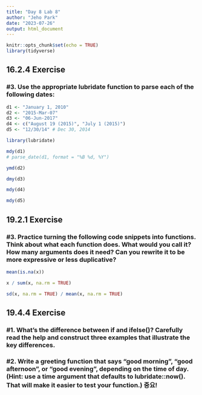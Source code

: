 ```yaml
---
title: "Day 8 Lab 8"
author: "Jeho Park"
date: "2023-07-26"
output: html_document
---
```


```r
knitr::opts_chunk$set(echo = TRUE)
library(tidyverse)
```

## 16.2.4 Exercise

### #3. Use the appropriate lubridate function to parse each of the following dates:

```r
d1 <- "January 1, 2010"
d2 <- "2015-Mar-07"
d3 <- "06-Jun-2017"
d4 <- c("August 19 (2015)", "July 1 (2015)")
d5 <- "12/30/14" # Dec 30, 2014
```

```r
library(lubridate)

mdy(d1)
# parse_date(d1, format = "%B %d, %Y")

ymd(d2)

dmy(d3)

mdy(d4)

mdy(d5)
```

## 19.2.1 Exercise

### #3. Practice turning the following code snippets into functions. Think about what each function does. What would you call it? How many arguments does it need? Can you rewrite it to be more expressive or less duplicative?

```r
mean(is.na(x))

x / sum(x, na.rm = TRUE)

sd(x, na.rm = TRUE) / mean(x, na.rm = TRUE)
```

## 19.4.4 Exercise

### #1. What’s the difference between if and ifelse()? Carefully read the help and construct three examples that illustrate the key differences.


### #2. Write a greeting function that says “good morning”, “good afternoon”, or “good evening”, depending on the time of day. (Hint: use a time argument that defaults to lubridate::now(). That will make it easier to test your function.) 중요!

